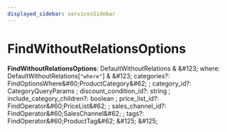 ```yaml
---
displayed_sidebar: servicesSidebar
---
```



# FindWithoutRelationsOptions

 **FindWithoutRelationsOptions**: DefaultWithoutRelations & \&#123; where: DefaultWithoutRelations[`"where"`] & \&#123; categories?: FindOptionsWhere\&#60;ProductCategory\&#62; ; category_id?: CategoryQueryParams ; discount_condition_id?: string ; include_category_children?: boolean ; price_list_id?: FindOperator\&#60;PriceList\&#62; ; sales_channel_id?: FindOperator\&#60;SalesChannel\&#62; ; tags?: FindOperator\&#60;ProductTag\&#62;  \&#125;  \&#125;

